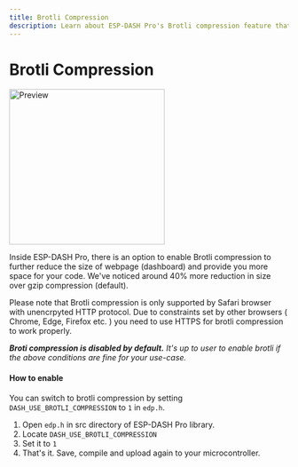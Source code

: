 ```yaml
---
title: Brotli Compression
description: Learn about ESP-DASH Pro's Brotli compression feature that offers up to 40% better compression than gzip for your dashboard, with important notes on browser compatibility and HTTPS requirements.
---
```



# Brotli Compression

<ProCallout />

<img className="card-preview" src="/img/v4/brotli-compression.png" width="280px" alt="Preview" />

Inside ESP-DASH Pro, there is an option to enable Brotli compression to further reduce the size of webpage (dashboard) and provide you more space for your code. We've noticed around 40% more reduction in size over gzip compression (default).

<Callout>
Please note that Brotli compression is only supported by Safari browser with unencrpyted HTTP protocol. Due to constraints set by other browsers ( Chrome, Edge, Firefox etc. ) you need to use HTTPS for brotli compression to work properly.
</Callout>

***Broti compression is disabled by default.** It's up to user to enable brotli if the above conditions are fine for your use-case.*

#### How to enable

You can switch to brotli compression by setting `DASH_USE_BROTLI_COMPRESSION` to `1` in `edp.h`.

1. Open `edp.h` in src directory of ESP-DASH Pro library.
2. Locate `DASH_USE_BROTLI_COMPRESSION`
3. Set it to `1`
4. That's it. Save, compile and upload again to your microcontroller.